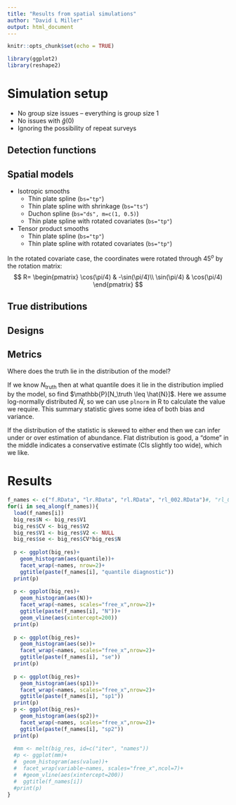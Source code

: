```yaml
---
title: "Results from spatial simulations"
author: "David L Miller"
output: html_document
---
```


```r
knitr::opts_chunk$set(echo = TRUE)
```

```r
library(ggplot2)
library(reshape2)
```

# Simulation setup

- No group size issues -- everything is group size 1
- No issues with $\hat{g}(0)$
- Ignoring the possibility of repeat surveys


## Detection functions

## Spatial models

- Isotropic smooths
  - Thin plate spline (`bs="tp"`)
  - Thin plate spline with shrinkage (`bs="ts"`)
  - Duchon spline (`bs="ds", m=c(1, 0.5)`)
  - Thin plate spline with rotated covariates (`bs="tp"`)
- Tensor product smooths
  - Thin plate spline (`bs="tp"`)
  - Thin plate spline with rotated covariates (`bs="tp"`)

In the rotated covariate case, the coordinates were rotated through 45$^o$ by the rotation matrix:
$$
R= \begin{pmatrix}
   \cos(\pi/4) & -\sin(\pi/4)\\
   \sin(\pi/4) & \cos(\pi/4)
   \end{pmatrix}
$$


## True distributions


## Designs


## Metrics

Where does the truth lie in the distribution of the model?

If we know $N_\text{truth}$ then at what quantile does it lie in the distribution implied by the model, so find $\mathbb{P}[N_\truth \leq \hat{N}]$. Here we assume log-normally distributed $\hat{N}$, so we can use `plnorm` in R to calculate the value we require. This summary statistic gives some idea of both bias and variance.

If the distribution of the statistic is skewed to either end then we can infer under or over estimation of abundance. Flat distribution is good, a "dome" in the middle indicates a conservative estimate (CIs slightly too wide), which we like.

# Results

```r
f_names <- c("f.RData", "lr.RData", "rl.RData", "rl_002.RData")#, "rl_001.RData")
for(i in seq_along(f_names)){
  load(f_names[i])
  big_res$N <- big_res$V1
  big_res$CV <- big_res$V2
  big_res$V1 <- big_res$V2 <- NULL
  big_res$se <- big_res$CV*big_res$N
  
  p <- ggplot(big_res)+
    geom_histogram(aes(quantile))+
    facet_wrap(~names, nrow=2)+
    ggtitle(paste(f_names[i], "quantile diagnostic"))
  print(p) 
  
  p <- ggplot(big_res)+
    geom_histogram(aes(N))+
    facet_wrap(~names, scales="free_x",nrow=2)+
    ggtitle(paste(f_names[i], "N"))+
    geom_vline(aes(xintercept=200))
  print(p) 
  
  p <- ggplot(big_res)+
    geom_histogram(aes(se))+
    facet_wrap(~names, scales="free_x",nrow=2)+
    ggtitle(paste(f_names[i], "se"))
  print(p) 
  
  p <- ggplot(big_res)+
    geom_histogram(aes(sp1))+
    facet_wrap(~names, scales="free_x",nrow=2)+
    ggtitle(paste(f_names[i], "sp1"))
  print(p) 
  p <- ggplot(big_res)+
    geom_histogram(aes(sp2))+
    facet_wrap(~names, scales="free_x",nrow=2)+
    ggtitle(paste(f_names[i], "sp2"))
  print(p) 
  
  #mm <- melt(big_res, id=c("iter", "names"))
  #p <- ggplot(mm)+
  #  geom_histogram(aes(value))+
  #  facet_wrap(variable~names, scales="free_x",ncol=7)+
  #  #geom_vline(aes(xintercept=200))
  #  ggtitle(f_names[i])
  #print(p) 
}
```





